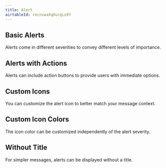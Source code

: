 ```yaml
---
title: Alert
airtableId: recnvwaXqOucqLo9Y
---
```





## Basic Alerts

Alerts come in different severities to convey different levels of importance.

<BasicExample />

## Alerts with Actions

Alerts can include action buttons to provide users with immediate options.

<ActionsExample />

## Custom Icons

You can customize the alert icon to better match your message context.

<CustomIconsExample />

## Custom Icon Colors

The icon color can be customized independently of the alert severity.

<CustomIconColorExample />

## Without Title

For simpler messages, alerts can be displayed without a title.

<NoTitleExample />
